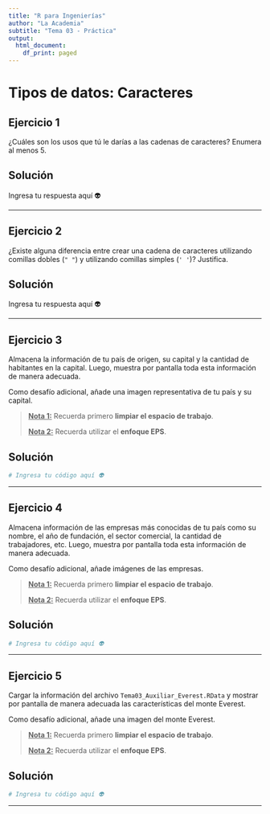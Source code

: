 ```yaml
---
title: "R para Ingenierías"
author: "La Academia"
subtitle: "Tema 03 - Práctica"
output:
  html_document:
    df_print: paged
---
```


# Tipos de datos: Caracteres

## Ejercicio 1

¿Cuáles son los usos que tú le darías a las cadenas de caracteres? Enumera al menos 5.

## Solución

Ingresa tu respuesta aquí 👽

------------------------------------------------------------------------

## Ejercicio 2

¿Existe alguna diferencia entre crear una cadena de caracteres utilizando comillas dobles (`" "`) y utilizando comillas simples (`' '`)? Justifica.

## Solución

Ingresa tu respuesta aquí 👽

------------------------------------------------------------------------

## Ejercicio 3

Almacena la información de tu país de origen, su capital y la cantidad de habitantes en la capital. Luego, muestra por pantalla toda esta información de manera adecuada.

Como desafío adicional, añade una imagen representativa de tu país y su capital.

> [**Nota 1:**]{.underline} Recuerda primero **limpiar el espacio de trabajo**.
>
> [**Nota 2:**]{.underline} Recuerda utilizar el **enfoque EPS**.

## Solución

```r
# Ingresa tu código aquí 👽
```

------------------------------------------------------------------------

## Ejercicio 4

Almacena información de las empresas más conocidas de tu país como su nombre, el año de fundación, el sector comercial, la cantidad de trabajadores, etc. Luego, muestra por pantalla toda esta información de manera adecuada.

Como desafío adicional, añade imágenes de las empresas.

> [**Nota 1:**]{.underline} Recuerda primero **limpiar el espacio de trabajo**.
>
> [**Nota 2:**]{.underline} Recuerda utilizar el **enfoque EPS**.

## Solución

```r
# Ingresa tu código aquí 👽
```

------------------------------------------------------------------------

## Ejercicio 5

Cargar la información del archivo `Tema03_Auxiliar_Everest.RData` y mostrar por pantalla de manera adecuada las características del monte Everest.

Como desafío adicional, añade una imagen del monte Everest.

> [**Nota 1:**]{.underline} Recuerda primero **limpiar el espacio de trabajo**.
>
> [**Nota 2:**]{.underline} Recuerda utilizar el **enfoque EPS**.

## Solución

```r
# Ingresa tu código aquí 👽
```

------------------------------------------------------------------------
